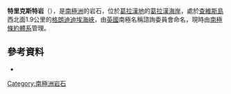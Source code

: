 {{coord|65|36|S|64|36|W|display=title}}

'''特里克斯特岩'''（{{lang-en|Trickster Rocks}}），是[[南極洲|南極洲]]的岩石，位於[[葛拉漢地|葛拉漢地]]的[[葛拉漢海岸|葛拉漢海岸]]，處於[[查維斯島_(葛拉漢地)|查維斯島]]西北面1.9公里的[[格朗迪迪埃海峽|格朗迪迪埃海峽]]，由[[英國|英國]]南極名稱諮詢委員會命名，現時由[[南極條約體系|南極條約體系]]管理。

==參考資料==
* {{usgs-gazetteer}}

{{DEFAULTSORT:Trickster Rocks}}
[[Category:南極洲岩石|Category:南極洲岩石]]


{{GrahamCoast-geo-stub}}